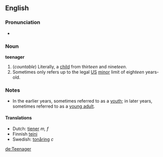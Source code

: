 ==English==
===Pronunciation===
*{{audio|en-us-teenager.ogg|Audio (US)}}

===Noun===
'''teenager'''
#(''countable'') Literally, a [[child]] from thir''teen'' and nine''teen''. 
#Sometimes only refers up to the legal [[US]] [[minor]] limit of eigh''teen'' years-old.

===Notes===
*In the earlier years, sometimes referred to as a [[youth]]; in later years, sometimes referred to as a [[young adult]].

====Translations====
*Dutch: [[tiener]] ''m, f''
*Finnish [[teini]]
*Swedish: [[tonåring]] ''c''

[[de:Teenager]]